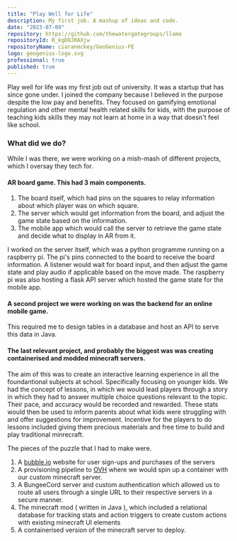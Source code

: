 ```yaml
---
title: "Play Well for Life"
description: My first job. A mashup of ideas and code. 
date: "2023-07-09"
repository: https://github.com/thewatergategroups/llama
repositoryId: R_kgDOJRAXjw
repositoryName: ciaranmckey/GeoGenius-FE
logo: geogenius-logo.svg
professional: true
published: true
---
```


Play well for life was my first job out of university. It was a startup that has since gone under. 
I joined the company because I believed in the purpose despite the low pay and benefits. 
They focused on gamifying emotional regulation and other mental health related skills for kids, with the purpose of teaching kids skills they may not learn at home in a way that doesn't feel like school.

### What did we do? 

While I was there, we were working on a mish-mash of different projects, which I oversay they tech for. 


#### AR board game. This had 3 main components. 

1. The board itself, which had pins on the squares to relay information about which player was on which square.
2. The server which would get information from the board, and adjust the game state based on the information. 
3. The mobile app which would call the server to retrieve the game state and decide what to display in AR from it.

I worked on the server itself, which was a python programme running on a raspberry pi. 
The pi's pins connected to the board to receive the board information.
A listener would wait for board input, and then adjust the game state and play audio if applicable based on the move made.
The raspberry pi was also hosting a flask API server which hosted the game state for the mobile app.

#### A second project we were working on was the backend for an online mobile game. 

This required me to design tables in a database and host an API to serve this data in Java.

#### The last relevant project, and probably the biggest was was creating containerised and modded minecraft servers.

The aim of this was to create an interactive learning experience in all the foundantional subjects at school. 
Specifically focusing on younger kids. We had the concept of lessons, in which we would lead players through a story in which they had to answer multiple choice questions relevant to the topic. Their pace, and accuracy would be recorded and rewarded. 
These stats would then be used to inform parents about what kids were struggling with and offer suggestions for improvement. Incentive for the players to do lessons included giving them precious materials and free time to build and play traditional minrecraft.  

The pieces of the puzzle that I had to make were.

1. A [bubble.io](https://bubble.io/) website for user sign-ups and purchases of the servers
2. A provisioning pipeline to [OVH](https://www.ovhcloud.com/en-gb/) where we would spin up a container with our custom minecraft server.
3. A BungeeCord server and custom authentication which allowed us to route all users through a single URL to their respective servers in a secure manner. 
4. The minecraft mod ( written in Java ), which included a relational database for tracking stats and action triggers to create custom actions with existing minecraft UI elements
5. A containerised version of the minecraft server to deploy.  
